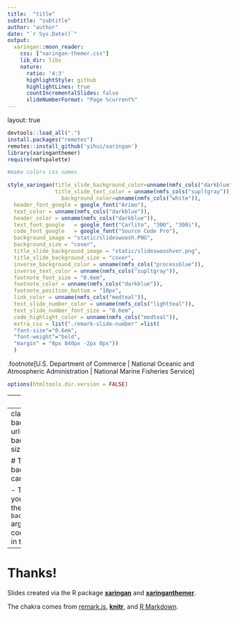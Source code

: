 ```yaml
---
title:  "title"
subtitle: "subtitle"
author: "author"
date: "`r Sys.Date()`"
output:
  xaringan::moon_reader:
    css: ["xaringan-themer.css"]
    lib_dir: libs
    nature:
      ratio: '4:3'
      highlightStyle: github
      highlightLines: true
      countIncrementalSlides: false
      slideNumberFormat: "Page %current%"
---
```


layout: true
  

```r
devtools::load_all(".")
install.packages("remotes")
remotes::install_github('yihui/xaringan')
library(xaringanthemer)
require(nmfspalette)

#make colors css names

style_xaringan(title_slide_background_color=unname(nmfs_cols("darkblue")),
               title_slide_text_color = unname(nmfs_cols("supltgray")),
                 background_color=unname(nmfs_cols("white")),
  header_font_google = google_font("Arimo"),
  text_color = unname(nmfs_cols("darkblue")),
  header_color = unname(nmfs_cols("darkblue")),
  text_font_google   = google_font("Carlito", "300", "300i"),
  code_font_google   = google_font("Source Code Pro"),
  background_image = "static/slideswoosh.PNG",
  background_size = "cover",
  title_slide_background_image = "static/slideswooshver.png",
  title_slide_background_size = "cover",
  inverse_background_color = unname(nmfs_cols("processblue")),
  inverse_text_color = unname(nmfs_cols("supltgray")),
  footnote_font_size = "0.6em",
  footnote_color = unname(nmfs_cols("darkblue")),
  footnote_position_bottom = "10px",
  link_color = unname(nmfs_cols("medteal")),
  text_slide_number_color = unname(nmfs_cols("lightteal")),
  text_slide_number_font_size = "0.6em",
  code_highlight_color = unname(nmfs_cols("medteal")),
  extra_css = list(".remark-slide-number" =list(
  "font-size"="0.6em",
  "font-weight"="bold",
  "margin" = "0px 840px -2px 0px"))
  )
```

.footnote[U.S. Department of Commerce | National Oceanic and Atmospheric Administration | National Marine Fisheries Service]


```r
options(htmltools.dir.version = FALSE)
```

---
# test

- some content
- a [link](http://www.google.com)

```r
r <- 2 + 2
```

---
class: middle
background-image: url("static/slideteal.png")
background-image-size: "cover"

# This is another background image you can use

- To use this image as your title slide
- replace the URL in the `background-image` argument of the first code chunk with the URL in this slide.


---
# Thanks!

Slides created via the R package [**xaringan**](https://github.com/yihui/xaringan) and [**xaringanthemer**](https://pkg.garrickadenbuie.com/xaringanthemer/articles/xaringanthemer.html).

The chakra comes from [remark.js](https://remarkjs.com), [**knitr**](https://yihui.org/knitr), and [R Markdown](https://rmarkdown.rstudio.com).
